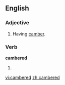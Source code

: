 ==English==

===Adjective===
{{en-adj}}

# Having [[camber]].

===Verb===
'''cambered'''

# {{past of|[[camber]]}}

{{anagrams:en/abcdeemr}}
[[vi:cambered]]
[[zh:cambered]]
